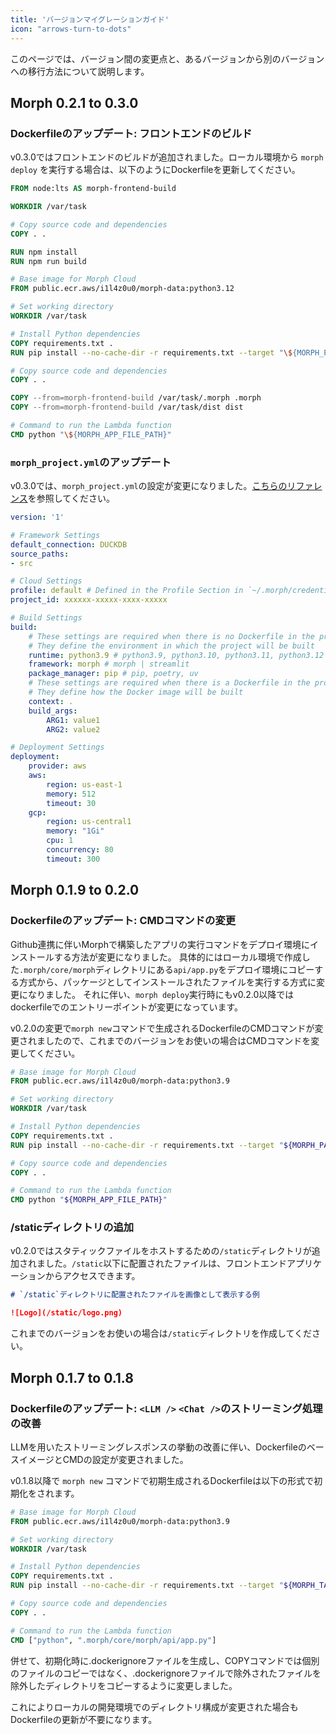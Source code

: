 ```yaml
---
title: 'バージョンマイグレーションガイド'
icon: "arrows-turn-to-dots"
---
```


このページでは、バージョン間の変更点と、あるバージョンから別のバージョンへの移行方法について説明します。

## Morph 0.2.1 to 0.3.0

### Dockerfileのアップデート: フロントエンドのビルド

v0.3.0ではフロントエンドのビルドが追加されました。ローカル環境から `morph deploy` を実行する場合は、以下のようにDockerfileを更新してください。

```dockerfile
FROM node:lts AS morph-frontend-build

WORKDIR /var/task

# Copy source code and dependencies
COPY . .

RUN npm install
RUN npm run build

# Base image for Morph Cloud
FROM public.ecr.aws/i1l4z0u0/morph-data:python3.12

# Set working directory
WORKDIR /var/task

# Install Python dependencies
COPY requirements.txt .
RUN pip install --no-cache-dir -r requirements.txt --target "\${MORPH_PACKAGE_ROOT}"

# Copy source code and dependencies
COPY . .

COPY --from=morph-frontend-build /var/task/.morph .morph
COPY --from=morph-frontend-build /var/task/dist dist

# Command to run the Lambda function
CMD python "\${MORPH_APP_FILE_PATH}"
```

### `morph_project.yml`のアップデート

v0.3.0では、`morph_project.yml`の設定が変更になりました。[こちらのリファレンス](/reference/ja/framework/morph-project)を参照してください。

```yaml
version: '1'

# Framework Settings
default_connection: DUCKDB
source_paths:
- src

# Cloud Settings
profile: default # Defined in the Profile Section in `~/.morph/credentials`
project_id: xxxxxx-xxxxx-xxxx-xxxxx

# Build Settings
build:
    # These settings are required when there is no Dockerfile in the project root.
    # They define the environment in which the project will be built
    runtime: python3.9 # python3.9, python3.10, python3.11, python3.12
    framework: morph # morph | streamlit
    package_manager: pip # pip, poetry, uv
    # These settings are required when there is a Dockerfile in the project root.
    # They define how the Docker image will be built
    context: .
    build_args:
        ARG1: value1
        ARG2: value2

# Deployment Settings
deployment:
    provider: aws
    aws:
        region: us-east-1
        memory: 512
        timeout: 30
    gcp:
        region: us-central1
        memory: "1Gi"
        cpu: 1
        concurrency: 80
        timeout: 300
```

## Morph 0.1.9 to 0.2.0

### Dockerfileのアップデート: CMDコマンドの変更

Github連携に伴いMorphで構築したアプリの実行コマンドをデプロイ環境にインストールする方法が変更になりました。
具体的にはローカル環境で作成した`.morph/core/morph`ディレクトリにある`api/app.py`をデプロイ環境にコピーする方式から、パッケージとしてインストールされたファイルを実行する方式に変更になりました。
それに伴い、`morph deploy`実行時にもv0.2.0以降ではdockerfileでのエントリーポイントが変更になっています。

v0.2.0の変更で`morph new`コマンドで生成されるDockerfileのCMDコマンドが変更されましたので、これまでのバージョンをお使いの場合はCMDコマンドを変更してください。

```dockerfile
# Base image for Morph Cloud
FROM public.ecr.aws/i1l4z0u0/morph-data:python3.9

# Set working directory
WORKDIR /var/task

# Install Python dependencies
COPY requirements.txt .
RUN pip install --no-cache-dir -r requirements.txt --target "${MORPH_PACKAGE_ROOT}"

# Copy source code and dependencies
COPY . .

# Command to run the Lambda function
CMD python "${MORPH_APP_FILE_PATH}"
```

### /staticディレクトリの追加

v0.2.0ではスタティックファイルをホストするための`/static`ディレクトリが追加されました。`/static`以下に配置されたファイルは、フロントエンドアプリケーションからアクセスできます。

```markdown
# `/static`ディレクトリに配置されたファイルを画像として表示する例

![Logo](/static/logo.png)
```

これまでのバージョンをお使いの場合は`/static`ディレクトリを作成してください。

## Morph 0.1.7 to 0.1.8

### Dockerfileのアップデート: `<LLM />` `<Chat />`のストリーミング処理の改善

LLMを用いたストリーミングレスポンスの挙動の改善に伴い、DockerfileのベースイメージとCMDの設定が変更されました。

v0.1.8以降で `morph new` コマンドで初期生成されるDockerfileは以下の形式で初期化をされます。

```dockerfile
# Base image for Morph Cloud
FROM public.ecr.aws/i1l4z0u0/morph-data:python3.9

# Set working directory
WORKDIR /var/task

# Install Python dependencies
COPY requirements.txt .
RUN pip install --no-cache-dir -r requirements.txt --target "${MORPH_TASK_ROOT}"

# Copy source code and dependencies
COPY . .

# Command to run the Lambda function
CMD ["python", ".morph/core/morph/api/app.py"]
```

併せて、初期化時に.dockerignoreファイルを生成し、COPYコマンドでは個別のファイルのコピーではなく、.dockerignoreファイルで除外されたファイルを除外したディレクトリをコピーするように変更しました。

これによりローカルの開発環境でのディレクトリ構成が変更された場合もDockerfileの更新が不要になります。
